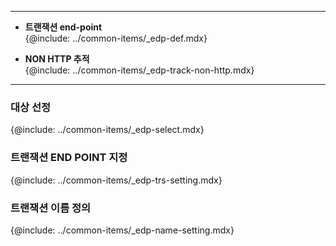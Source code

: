 
---
* **트랜잭션 end-point**  
    {@include: ../common-items/_edp-def.mdx} 

* **NON HTTP 추적**  
    {@include: ../common-items/_edp-track-non-http.mdx} 
---

### 대상 선정

{@include: ../common-items/_edp-select.mdx} 

### 트랜잭션 END POINT 지정

{@include: ../common-items/_edp-trs-setting.mdx}

### 트랜잭션 이름 정의

{@include: ../common-items/_edp-name-setting.mdx}
 
<!--
### 플러그인 사용

{@include: ../common-items/_edp-plugin.mdx}
-->
